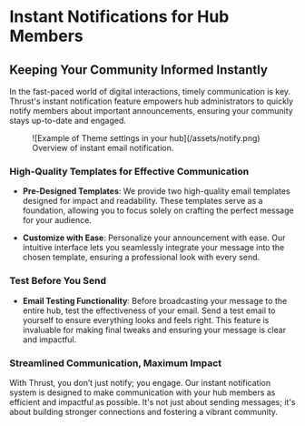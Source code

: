 # Instant Notifications for Hub Members

## Keeping Your Community Informed Instantly

In the fast-paced world of digital interactions, timely communication is key. Thrust's instant notification feature empowers hub administrators to quickly notify members about important announcements, ensuring your community stays up-to-date and engaged.

<figure>
  ![Example of Theme settings in your hub](/assets/notify.png)
  <figcaption>
    Overview of instant email notification.
  </figcaption>
</figure>

### High-Quality Templates for Effective Communication

- **Pre-Designed Templates**: We provide two high-quality email templates designed for impact and readability. These templates serve as a foundation, allowing you to focus solely on crafting the perfect message for your audience.

- **Customize with Ease**: Personalize your announcement with ease. Our intuitive interface lets you seamlessly integrate your message into the chosen template, ensuring a professional look with every send.

### Test Before You Send

- **Email Testing Functionality**: Before broadcasting your message to the entire hub, test the effectiveness of your email. Send a test email to yourself to ensure everything looks and feels right. This feature is invaluable for making final tweaks and ensuring your message is clear and impactful.

### Streamlined Communication, Maximum Impact

With Thrust, you don’t just notify; you engage. Our instant notification system is designed to make communication with your hub members as efficient and impactful as possible. It's not just about sending messages; it's about building stronger connections and fostering a vibrant community.
